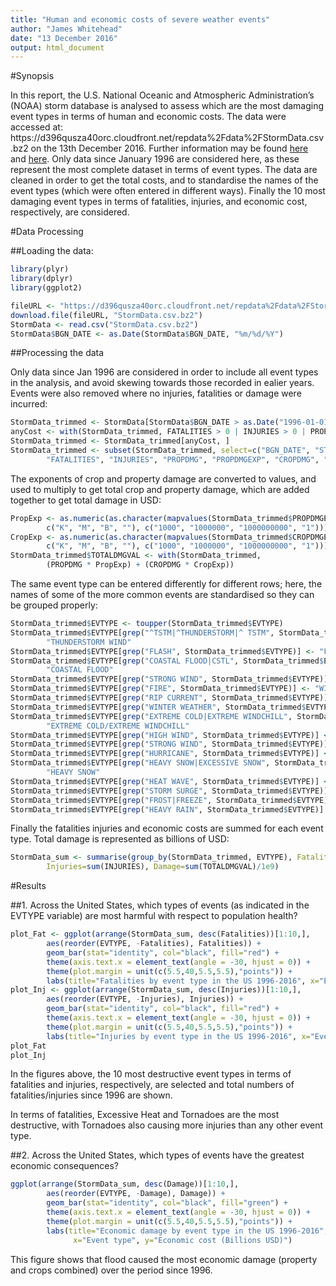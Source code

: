 ```yaml
---
title: "Human and economic costs of severe weather events"
author: "James Whitehead"
date: "13 December 2016"
output: html_document
---
```


#Synopsis

In this report, the U.S. National Oceanic and Atmospheric Administration's (NOAA) storm database is analysed to assess which are the most damaging event types in terms of human and economic costs. The data were accessed at: https://d396qusza40orc.cloudfront.net/repdata%2Fdata%2FStormData.csv.bz2 on the 13th December 2016. Further information may be found [here](https://d396qusza40orc.cloudfront.net/repdata%2Fpeer2_doc%2Fpd01016005curr.pdf) and [here](https://d396qusza40orc.cloudfront.net/repdata%2Fpeer2_doc%2FNCDC%20Storm%20Events-FAQ%20Page.pdf).
Only data since January 1996 are considered here, as these represent the most complete dataset in terms of event types. The data are cleaned in order to get the total costs, and to standardise the names of the event types (which were often entered in different ways). Finally the 10 most damaging event types in terms of fatalities, injuries, and economic cost, respectively, are considered.

#Data Processing

##Loading the data:

```r
library(plyr)
library(dplyr)
library(ggplot2)
```

```r
fileURL <- "https://d396qusza40orc.cloudfront.net/repdata%2Fdata%2FStormData.csv.bz2"
download.file(fileURL, "StormData.csv.bz2")
StormData <- read.csv("StormData.csv.bz2")
StormData$BGN_DATE <- as.Date(StormData$BGN_DATE, "%m/%d/%Y")
```

##Processing the data

Only data since Jan 1996 are considered in order to include all event types in the analysis, and avoid skewing towards those recorded in ealier years. Events were also removed where no injuries, fatalities or damage were incurred:
```r
StormData_trimmed <- StormData[StormData$BGN_DATE > as.Date("1996-01-01"), ]
anyCost <- with(StormData_trimmed, FATALITIES > 0 | INJURIES > 0 | PROPDMG > 0 | CROPDMG > 0)
StormData_trimmed <- StormData_trimmed[anyCost, ]
StormData_trimmed <- subset(StormData_trimmed, select=c("BGN_DATE", "STATE", "EVTYPE", "MAG",
        "FATALITIES", "INJURIES", "PROPDMG", "PROPDMGEXP", "CROPDMG", "CROPDMGEXP"))
```
The exponents of crop and property damage are converted to values, and used to multiply to get total crop and property damage, which are added together to get total damage in USD:
```r
PropExp <- as.numeric(as.character(mapvalues(StormData_trimmed$PROPDMGEXP,
        c("K", "M", "B", ""), c("1000", "1000000", "1000000000", "1"))))
CropExp <- as.numeric(as.character(mapvalues(StormData_trimmed$CROPDMGEXP,
        c("K", "M", "B", ""), c("1000", "1000000", "1000000000", "1"))))
StormData_trimmed$TOTALDMGVAL <- with(StormData_trimmed,
        (PROPDMG * PropExp) + (CROPDMG * CropExp))
```
The same event type can be entered differently for different rows; here, the names of some of the more common events are standardised so they can be grouped properly:
```r
StormData_trimmed$EVTYPE <- toupper(StormData_trimmed$EVTYPE)
StormData_trimmed$EVTYPE[grep("^TSTM|^THUNDERSTORM|^ TSTM", StormData_trimmed$EVTYPE)] <-
        "THUNDERSTORM WIND"
StormData_trimmed$EVTYPE[grep("FLASH", StormData_trimmed$EVTYPE)] <- "FLASH FLOOD"
StormData_trimmed$EVTYPE[grep("COASTAL FLOOD|CSTL", StormData_trimmed$EVTYPE)] <-
        "COASTAL FLOOD"
StormData_trimmed$EVTYPE[grep("STRONG WIND", StormData_trimmed$EVTYPE)] <- "STRONG WIND"
StormData_trimmed$EVTYPE[grep("FIRE", StormData_trimmed$EVTYPE)] <- "WILDFIRE"
StormData_trimmed$EVTYPE[grep("RIP CURRENT", StormData_trimmed$EVTYPE)] <- "RIP CURRENT"
StormData_trimmed$EVTYPE[grep("WINTER WEATHER", StormData_trimmed$EVTYPE)] <- "WINTER WEATHER"
StormData_trimmed$EVTYPE[grep("EXTREME COLD|EXTREME WINDCHILL", StormData_trimmed$EVTYPE)] <-
        "EXTREME COLD/EXTREME WINDCHILL"
StormData_trimmed$EVTYPE[grep("HIGH WIND", StormData_trimmed$EVTYPE)] <- "HIGH WIND"
StormData_trimmed$EVTYPE[grep("STRONG WIND", StormData_trimmed$EVTYPE)] <- "STRONG WIND"
StormData_trimmed$EVTYPE[grep("HURRICANE", StormData_trimmed$EVTYPE)] <- "HURRICANE/TYPHOON"
StormData_trimmed$EVTYPE[grep("HEAVY SNOW|EXCESSIVE SNOW", StormData_trimmed$EVTYPE)] <-
        "HEAVY SNOW"
StormData_trimmed$EVTYPE[grep("HEAT WAVE", StormData_trimmed$EVTYPE)] <- "HEAT"
StormData_trimmed$EVTYPE[grep("STORM SURGE", StormData_trimmed$EVTYPE)] <- "STORM SURGE"
StormData_trimmed$EVTYPE[grep("FROST|FREEZE", StormData_trimmed$EVTYPE)] <- "FROST/FREEZE"
StormData_trimmed$EVTYPE[grep("HEAVY RAIN", StormData_trimmed$EVTYPE)] <- "HEAVY RAIN"
```
Finally the fatalities injuries and economic costs are summed for each event type. Total damage is represented as billions of USD:
```r
StormData_sum <- summarise(group_by(StormData_trimmed, EVTYPE), Fatalities=sum(FATALITIES),
        Injuries=sum(INJURIES), Damage=sum(TOTALDMGVAL)/1e9)
```

#Results

##1. Across the United States, which types of events (as indicated in the EVTYPE variable) are most harmful with respect to population health?

```r
plot_Fat <- ggplot(arrange(StormData_sum, desc(Fatalities))[1:10,],
        aes(reorder(EVTYPE, -Fatalities), Fatalities)) +
        geom_bar(stat="identity", col="black", fill="red") +
        theme(axis.text.x = element_text(angle = -30, hjust = 0)) +
        theme(plot.margin = unit(c(5.5,40,5.5,5.5),"points")) +
        labs(title="Fatalities by event type in the US 1996-2016", x="Event type")
plot_Inj <- ggplot(arrange(StormData_sum, desc(Injuries))[1:10,],
        aes(reorder(EVTYPE, -Injuries), Injuries)) +
        geom_bar(stat="identity", col="black", fill="red") +
        theme(axis.text.x = element_text(angle = -30, hjust = 0)) +
        theme(plot.margin = unit(c(5.5,40,5.5,5.5),"points")) +
        labs(title="Injuries by event type in the US 1996-2016", x="Event type")
plot_Fat
plot_Inj
```

In the figures above, the 10 most destructive event types in terms of fatalities and injuries, respectively, are selected and total numbers of fatalities/injuries since 1996 are shown.

In terms of fatalities, Excessive Heat and Tornadoes are the most destructive, with Tornadoes also causing more injuries than any other event type.

##2. Across the United States, which types of events have the greatest economic consequences?

```r
ggplot(arrange(StormData_sum, desc(Damage))[1:10,],
        aes(reorder(EVTYPE, -Damage), Damage)) +
        geom_bar(stat="identity", col="black", fill="green") +
        theme(axis.text.x = element_text(angle = -30, hjust = 0)) +
        theme(plot.margin = unit(c(5.5,40,5.5,5.5),"points")) +
        labs(title="Economic damage by event type in the US 1996-2016",
              x="Event type", y="Economic cost (Billions USD)")
```

This figure shows that flood caused the most economic damage (property and crops combined) over the period since 1996.